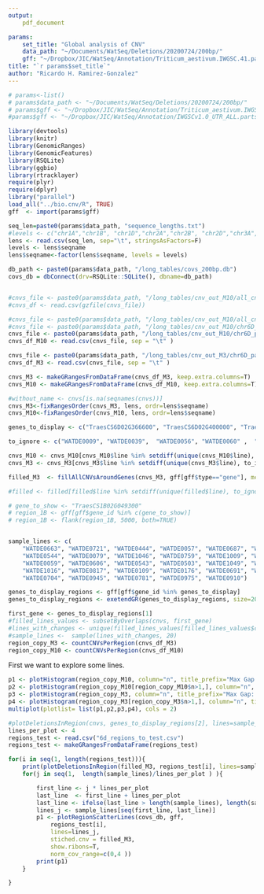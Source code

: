 ```yaml
---
output: 
    pdf_document

params: 
    set_title: "Global analysis of CNV"
    data_path: "~/Documents/WatSeq/Deletions/20200724/200bp/"
    gff: "~/Dropbox/JIC/WatSeq/Annotation/Triticum_aestivum.IWGSC.41.parts.tidy.gff3.gz"
title: "`r params$set_title`"
author: "Ricardo H. Ramirez-Gonzalez"
---
```


```r

# params<-list()
# params$data_path <- "~/Documents/WatSeq/Deletions/20200724/200bp/"
# params$gff <- "~/Dropbox/JIC/WatSeq/Annotation/Triticum_aestivum.IWGSC.41.parts.tidy.gff3.gz"
#params$gff <- "~/Dropbox/JIC/WatSeq/Annotation/IWGSCv1.0_UTR_ALL.parts.tidy.gff3.gz"

library(devtools)
library(knitr)
library(GenomicRanges)
library(GenomicFeatures)
library(RSQLite)
library(ggbio)
library(rtracklayer)
require(plyr)
require(dplyr)
library("parallel")
load_all("../bio.cnv/R", TRUE)
gff  <- import(params$gff)

seq_len=paste0(params$data_path, "sequence_lengths.txt")
#levels <- c("chr1A","chr1B", "chr1D","chr2A","chr2B", "chr2D","chr3A","chr3B", "chr3D","chr4A","chr4B", "chr4D","chr5A","chr5B", "chr5D","chr6A","chr6B", "chr6D","chr7A","chr7B", "chr7D","chrUn")
lens <- read.csv(seq_len, sep="\t", stringsAsFactors=F)
levels <- lens$seqname
lens$seqname<-factor(lens$seqname, levels = levels)

db_path <- paste0(params$data_path, "/long_tables/covs_200bp.db")
covs_db = dbConnect(drv=RSQLite::SQLite(), dbname=db_path)


#cnvs_file <- paste0(params$data_path, "/long_tables/cnv_out_M10/all_cnv.csv.gz") 
#cnvs_df <- read.csv(gzfile(cnvs_file))

#cnvs_file <- paste0(params$data_path, "/long_tables/cnv_out_M10/all_cnv.csv") 
#cnvs_file <- paste0(params$data_path, "/long_tables/cnv_out_M10/chr6D_part2.cnv.for.db.tsv") 
cnvs_file <- paste0(params$data_path, "/long_tables/cnv_out_M10/chr6D_part2.cnv.for.db.tsv") 
cnvs_df_M10 <- read.csv(cnvs_file, sep = "\t" )

cnvs_file <- paste0(params$data_path, "/long_tables/cnv_out_M3/chr6D_part2.cnv.for.db.tsv") 
cnvs_df_M3 <- read.csv(cnvs_file, sep = "\t" )

cnvs_M3 <- makeGRangesFromDataFrame(cnvs_df_M3, keep.extra.columns=T)
cnvs_M10 <- makeGRangesFromDataFrame(cnvs_df_M10, keep.extra.columns=T)

#without_name <- cnvs[is.na(seqnames(cnvs))]
cnvs_M3<-fixRangesOrder(cnvs_M3, lens, ordr=lens$seqname)
cnvs_M10<-fixRangesOrder(cnvs_M10, lens, ordr=lens$seqname)

genes_to_display <- c("TraesCS6D02G366600", "TraesCS6D02G400000", "TraesCS6D02G375500", "TraesCS6D02G395100", "TraesCS6D02G401400")

to_ignore <- c("WATDE0009", "WATDE0039",  "WATDE0056", "WATDE0060" ,  "WATDE0090")

cnvs_M10 <- cnvs_M10[cnvs_M10$line %in% setdiff(unique(cnvs_M10$line), to_ignore) ]
cnvs_M3 <- cnvs_M3[cnvs_M3$line %in% setdiff(unique(cnvs_M3$line), to_ignore) ]

filled_M3  <- fillAllCNVsAroundGenes(cnvs_M3, gff[gff$type=="gene"], mc.cores = 4)

#filled <- filled[filled$line %in% setdiff(unique(filled$line), to_ignore) ]

# gene_to_show <- "TraesCS1B02G049300"
# region_1B <- gff[gff$gene_id %in% c(gene_to_show)] 
# region_1B <- flank(region_1B, 5000, both=TRUE)


sample_lines <- c(
    "WATDE0663", "WATDE0721", "WATDE0444", "WATDE0057", "WATDE0687", "WATDE0632", "WATDE1023", 
    "WATDE0544", "WATDE0079", "WATDE1046", "WATDE0759", "WATDE1009", "WATDE0944", "WATDE0038", "WATDE1017", "WATDE0926",
    "WATDE0059", "WATDE0606", "WATDE0543", "WATDE0503", "WATDE1049", "WATDE0638", "WATDE0730", "WATDE0941", "WATDE1032", 
    "WATDE1016", "WATDE0817", "WATDE0109", "WATDE0176", "WATDE0691", "WATDE0456", "WATDE0453", "WATDE1018", "WATDE0561", 
    "WATDE0704", "WATDE0945", "WATDE0781", "WATDE0975", "WATDE0910")

genes_to_display_regions <- gff[gff$gene_id %in% genes_to_display]
genes_to_display_regions <- exetendGR(genes_to_display_regions, size=2000)

first_gene <- genes_to_display_regions[1]
#filled_lines_values <- subsetByOverlaps(cnvs, first_gene)
#lines_with_changes <- unique(filled_lines_values[filled_lines_values$cnv_level != 1]$line)
#sample_lines <-  sample(lines_with_changes, 20)
region_copy_M3 <- countCNVsPerRegion(cnvs_df_M3)
region_copy_M10 <- countCNVsPerRegion(cnvs_df_M10)
````

 
First we want to explore some lines. 



```r
p1 <- plotHistogram(region_copy_M10, column="n", title_prefix="Max Gap: 10 (wrong) ",trim_range = T)
p2 <- plotHistogram(region_copy_M10[region_copy_M10$n>1,], column="n", title_prefix="Max Gap: 10 (wrong) ",trim_range = F,binwidth = 1) + coord_cartesian(xlim=c(0,50))
p3 <- plotHistogram(region_copy_M3, column="n", title_prefix="Max Gap: 3 ",trim_range = T)
p4 <- plotHistogram(region_copy_M3[region_copy_M3$n>1,], column="n", title_prefix="Max Gap: 3 ",trim_range = F,binwidth = 1) + coord_cartesian(xlim=c(0,50))
multiplot(plotlist= list(p1,p2,p3,p4), cols = 2)
```


```r
#plotDeletionsInRegion(cnvs, genes_to_display_regions[2], lines=sample_lines)
lines_per_plot <- 4
regions_test <- read.csv("6d_regions_to_test.csv")
regions_test <- makeGRangesFromDataFrame(regions_test)

for(i in seq(1, length(regions_test))){
    print(plotDeletionsInRegion(filled_M3, regions_test[i], lines=sample_lines))
    for(j in seq(1,  length(sample_lines)/lines_per_plot ) ){

        first_line <- j * lines_per_plot
        last_line  <- first_line + lines_per_plot
        last_line <- ifelse(last_line > length(sample_lines), length(sample_lines), last_line)
        lines_j <- sample_lines[seq(first_line, last_line)]  
        p1 <- plotRegionScatterLines(covs_db, gff, 
            regions_test[i], 
            lines=lines_j, 
            stiched.cnv = filled_M3, 
            show.ribons=T, 
            norm_cov_range=c(0,4 ))
        print(p1)
    }

}

```



